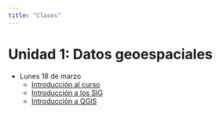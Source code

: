 ```yaml
---
title: "Clases"
---
```


# Unidad 1: Datos geoespaciales

+ Lunes 18 de marzo 
  + [Introducción al curso](clases/clase1/01_intro_curso.qmd)
  + [Introducción a los SIG](clases/clase1/02_intro_SIG.qmd)
  + [Introducción a QGIS](clases/clase1/03_intro_qgis.qmd)